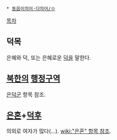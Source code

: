  * [[동음이의어·다의어/ㅇ]]

[[목차]]
== 덕목 ==
은혜와 덕, 또는 은혜로운 [[덕]]을 말한다.

== [[북한]]의 [[행정구역]] ==
[[은덕군]] 항목 참조.

== [[은혼]]+[[덕후]] ==
의외로 여자가 많다(...). [[wiki:"은혼" 항목 참조]].
